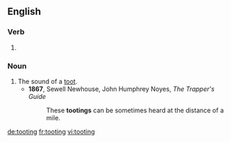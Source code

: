 ==English==

===Verb===
{{head|en}}

# {{present participle of|toot}}

===Noun===
{{en-noun}}

# The sound of a [[toot]].
#* '''1867''', Sewell Newhouse, ‎John Humphrey Noyes, ''The Trapper's Guide''
#*: These '''tootings''' can be sometimes heard at the distance of a mile.

[[de:tooting]]
[[fr:tooting]]
[[vi:tooting]]